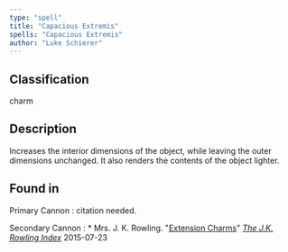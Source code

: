 ```yaml
---
type: "spell"
title: "Capacious Extremis"
spells: "Capacious Extremis"
author: "Luke Schierer"
---
```


## Classification

charm

## Description

Increases the interior dimensions of the object, while leaving the outer dimensions unchanged.  It also renders the contents of the object lighter.

## Found in

Primary Cannon
:   citation needed.

Secondary Cannon
:   * Mrs. J. K. Rowling.
      "[Extension Charms](https://www.rowlingindex.org/work/ecpm/)"
      _[The J.K. Rowling Index](https://www.rowlingindex.org)_
      2015-07-23
